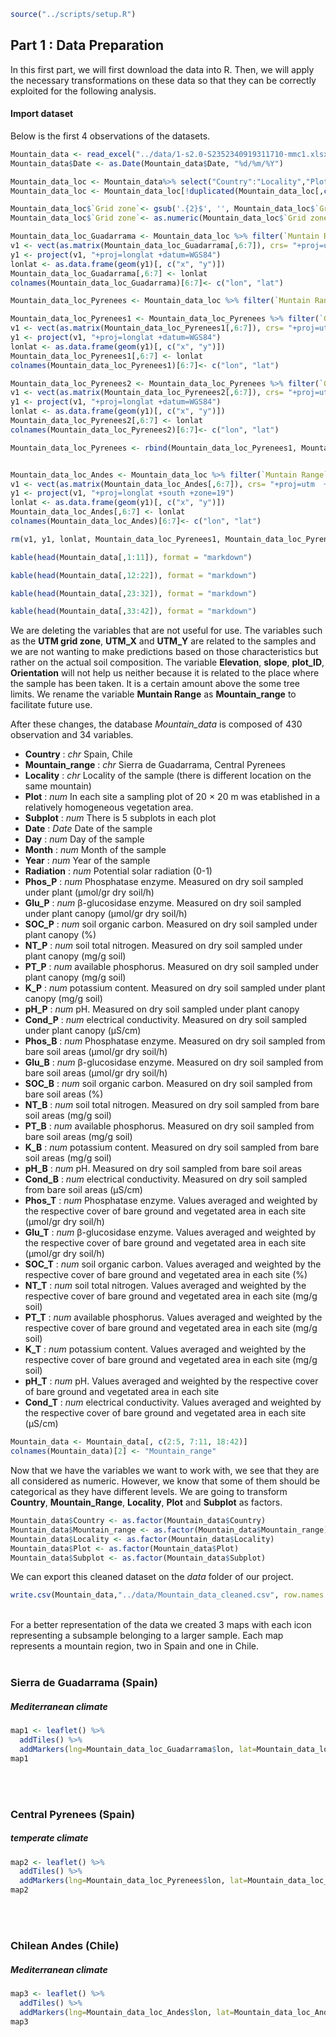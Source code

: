 ```r
source("../scripts/setup.R")
```

## Part 1 : Data Preparation

In this first part, we will first download the data into R. Then, we will apply the necessary transformations on these data so that they can be correctly exploited for the following analysis. 

#### Import dataset 
Below is the first 4 observations of the datasets. 

```r
Mountain_data <- read_excel("../data/1-s2.0-S2352340919311710-mmc1.xlsx", sheet = "FieldDATA")
Mountain_data$Date <- as.Date(Mountain_data$Date, "%d/%m/%Y")
```

```r

Mountain_data_loc <- Mountain_data%>% select("Country":"Locality","Plot_ID", "Grid zone":"UTM_Y")
Mountain_data_loc <- Mountain_data_loc[!duplicated(Mountain_data_loc[,c("UTM_X","UTM_Y")]),]

Mountain_data_loc$`Grid zone`<- gsub('.{2}$', '', Mountain_data_loc$`Grid zone`)
Mountain_data_loc$`Grid zone`<- as.numeric(Mountain_data_loc$`Grid zone`)

Mountain_data_loc_Guadarrama <- Mountain_data_loc %>% filter(`Muntain Range`== "Sierra de Guadarrama")
v1 <- vect(as.matrix(Mountain_data_loc_Guadarrama[,6:7]), crs= "+proj=utm +zone=30 +datum=WGS84  +units=m")
y1 <- project(v1, "+proj=longlat +datum=WGS84")
lonlat <- as.data.frame(geom(y1)[, c("x", "y")])
Mountain_data_loc_Guadarrama[,6:7] <- lonlat
colnames(Mountain_data_loc_Guadarrama)[6:7]<- c("lon", "lat")

Mountain_data_loc_Pyrenees <- Mountain_data_loc %>% filter(`Muntain Range`== "Central Pyrenees")

Mountain_data_loc_Pyrenees1 <- Mountain_data_loc_Pyrenees %>% filter(`Grid zone`== 30)
v1 <- vect(as.matrix(Mountain_data_loc_Pyrenees1[,6:7]), crs= "+proj=utm +zone=30 +datum=WGS84  +units=m")
y1 <- project(v1, "+proj=longlat +datum=WGS84")
lonlat <- as.data.frame(geom(y1)[, c("x", "y")])
Mountain_data_loc_Pyrenees1[,6:7] <- lonlat
colnames(Mountain_data_loc_Pyrenees1)[6:7]<- c("lon", "lat")

Mountain_data_loc_Pyrenees2 <- Mountain_data_loc_Pyrenees %>% filter(`Grid zone`== 31)
v1 <- vect(as.matrix(Mountain_data_loc_Pyrenees2[,6:7]), crs= "+proj=utm +zone=31 +datum=WGS84  +units=m")
y1 <- project(v1, "+proj=longlat +datum=WGS84")
lonlat <- as.data.frame(geom(y1)[, c("x", "y")])
Mountain_data_loc_Pyrenees2[,6:7] <- lonlat
colnames(Mountain_data_loc_Pyrenees2)[6:7]<- c("lon", "lat")

Mountain_data_loc_Pyrenees <- rbind(Mountain_data_loc_Pyrenees1, Mountain_data_loc_Pyrenees2)


Mountain_data_loc_Andes <- Mountain_data_loc %>% filter(`Muntain Range`== "Central Andes")
v1 <- vect(as.matrix(Mountain_data_loc_Andes[,6:7]), crs= "+proj=utm  +datum=WGS84 +zone=19 +south" )
y1 <- project(v1, "+proj=longlat +south +zone=19")
lonlat <- as.data.frame(geom(y1)[, c("x", "y")])
Mountain_data_loc_Andes[,6:7] <- lonlat
colnames(Mountain_data_loc_Andes)[6:7]<- c("lon", "lat")

rm(v1, y1, lonlat, Mountain_data_loc_Pyrenees1, Mountain_data_loc_Pyrenees2, Mountain_data_loc)
```

```r
kable(head(Mountain_data[,1:11]), format = "markdown")
```

```r
kable(head(Mountain_data[,12:22]), format = "markdown")
```

```r
kable(head(Mountain_data[,23:32]), format = "markdown")
```

```r
kable(head(Mountain_data[,33:42]), format = "markdown")
```

We are deleting the variables that are not useful for use. The variables such as the **UTM grid zone**, **UTM_X** and **UTM_Y** are related to the samples and we are not wanting to make predictions based on those characteristics but rather on the actual soil composition. 
The variable **Elevation**, **slope**, **plot_ID**, **Orientation** will not help us neither because it is related to the place where the sample has been taken. It is a certain amount above the some tree limits.
We rename the variable **Muntain Range** as **Mountain_range** to facilitate future use. 

After these changes, the database *Mountain_data* is composed of 430 observation and 34 variables.

- **Country** : *chr* Spain, Chile
- **Mountain_range** : *chr* Sierra de Guadarrama, Central Pyrenees
- **Locality** : *chr* Locality of the sample (there is different location on the same mountain)
- **Plot** : *num* In each site a sampling plot of 20 × 20 m was etablished in a relatively homogeneous vegetation area.
- **Subplot** : *num* There is 5 subplots in each plot 
- **Date** : *Date* Date of the sample
- **Day** : *num* Day of the sample
- **Month** : *num* Month of the sample
- **Year** : *num* Year of the sample
- **Radiation** : *num* Potential solar radiation (0-1)
- **Phos_P** : *num* Phosphatase enzyme.  Measured on dry soil sampled under plant (µmol/gr dry soil/h)
- **Glu_P** : *num* β-glucosidase enzyme.  Measured on dry soil sampled under plant canopy (µmol/gr dry soil/h)
- **SOC_P** : *num* soil organic carbon. Measured on dry soil sampled under plant canopy (%)
- **NT_P** : *num* soil total nitrogen. Measured on dry soil sampled under plant canopy (mg/g soil)
- **PT_P** : *num* available phosphorus. Measured on dry soil sampled under plant canopy (mg/g soil)
- **K_P** : *num* potassium content. Measured on dry soil sampled under plant canopy (mg/g soil)
- **pH_P** : *num* pH. Measured on dry soil sampled under plant canopy 
- **Cond_P** : *num* electrical conductivity. Measured on dry soil sampled under plant canopy (µS/cm)
- **Phos_B** : *num* Phosphatase enzyme.  Measured on dry soil sampled from bare soil areas (µmol/gr dry soil/h)
- **Glu_B** : *num* β-glucosidase enzyme.  Measured on dry soil sampled from bare soil areas (µmol/gr dry soil/h)
- **SOC_B** : *num* soil organic carbon. Measured on dry soil sampled from bare soil areas (%)
- **NT_B** : *num* soil total nitrogen. Measured on dry soil sampled from bare soil areas (mg/g soil)
- **PT_B** : *num* available phosphorus. Measured on dry soil sampled from bare soil areas (mg/g soil)
- **K_B** : *num* potassium content. Measured on dry soil sampled from bare soil areas (mg/g soil)
- **pH_B** : *num* pH. Measured on dry soil sampled from bare soil areas
- **Cond_B** : *num* electrical conductivity. Measured on dry soil sampled from bare soil areas (µS/cm)
- **Phos_T** : *num* Phosphatase enzyme. Values averaged and weighted by the respective cover of bare ground and vegetated area in each site (µmol/gr dry soil/h)
- **Glu_T** : *num* β-glucosidase enzyme.  Values averaged and weighted by the respective cover of bare ground and vegetated area in each site (µmol/gr dry soil/h)
- **SOC_T** : *num* soil organic carbon. Values averaged and weighted by the respective cover of bare ground and vegetated area in each site (%)
- **NT_T** : *num* soil total nitrogen. Values averaged and weighted by the respective cover of bare ground and vegetated area in each site (mg/g soil)
- **PT_T** : *num* available phosphorus. Values averaged and weighted by the respective cover of bare ground and vegetated area in each site (mg/g soil)
- **K_T** : *num* potassium content. Values averaged and weighted by the respective cover of bare ground and vegetated area in each site (mg/g soil)
- **pH_T** : *num* pH. Values averaged and weighted by the respective cover of bare ground and vegetated area in each site
- **Cond_T** : *num* electrical conductivity. Values averaged and weighted by the respective cover of bare ground and vegetated area in each site (µS/cm)


```r
Mountain_data <- Mountain_data[, c(2:5, 7:11, 18:42)]
colnames(Mountain_data)[2] <- "Mountain_range"
```

Now that we have the variables we want to work with, we see that they are all considered as numeric. However, we know that some of them should be categorical as they have different levels. We are going to transform **Country**, **Mountain_Range**, **Locality**, **Plot** and **Subplot** as factors. 

```r
Mountain_data$Country <- as.factor(Mountain_data$Country)
Mountain_data$Mountain_range <- as.factor(Mountain_data$Mountain_range)
Mountain_data$Locality <- as.factor(Mountain_data$Locality)
Mountain_data$Plot <- as.factor(Mountain_data$Plot)
Mountain_data$Subplot <- as.factor(Mountain_data$Subplot)
```

We can export this cleaned dataset on the _data_ folder of our project. 

```r
write.csv(Mountain_data,"../data/Mountain_data_cleaned.csv", row.names = FALSE)
```

<br />
For a better representation of the data we created 3 maps with each icon representing a subsample belonging to a larger sample. Each map represents a mountain region, two in Spain and one in Chile. 
<br />
<br />

### Sierra de Guadarrama (Spain)
##### Mediterranean climate

```r

map1 <- leaflet() %>%
  addTiles() %>%  
  addMarkers(lng=Mountain_data_loc_Guadarrama$lon, lat=Mountain_data_loc_Guadarrama$lat, popup=paste("Locality: ",Mountain_data_loc_Guadarrama$Locality,"<br/>", "Sample n° ", Mountain_data_loc_Guadarrama$Plot_ID))
map1 

```
<br />
<br />

### Central Pyrenees (Spain)
##### temperate climate 

```r

map2 <- leaflet() %>%
  addTiles() %>%  
  addMarkers(lng=Mountain_data_loc_Pyrenees$lon, lat=Mountain_data_loc_Pyrenees$lat, popup=paste("Locality: ",Mountain_data_loc_Pyrenees$Locality,"<br/>", "Sample n° ", Mountain_data_loc_Pyrenees$Plot_ID))
map2

```
<br />
<br />

### Chilean Andes (Chile)
##### Mediterranean climate 

```r

map3 <- leaflet() %>%
  addTiles() %>%  
  addMarkers(lng=Mountain_data_loc_Andes$lon, lat=Mountain_data_loc_Andes$lat, popup=paste("Locality: ",Mountain_data_loc_Andes$Locality,"<br/>", "Sample n° ", Mountain_data_loc_Andes$Plot_ID))
map3

```



